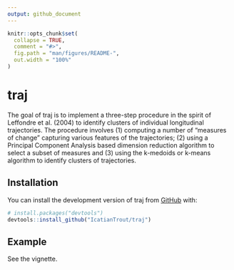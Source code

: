 ```yaml
---
output: github_document
---
```


<!-- README.md is generated from README.Rmd. Please edit that file -->

```r
knitr::opts_chunk$set(
  collapse = TRUE,
  comment = "#>",
  fig.path = "man/figures/README-",
  out.width = "100%"
)
```

# traj

<!-- badges: start -->
<!-- badges: end -->

The goal of traj is to implement a three-step procedure in the spirit of Leffondre et al. (2004) to identify clusters of individual longitudinal trajectories. The procedure involves (1) computing a number of "measures of change" capturing various features of the trajectories; (2) using a Principal Component Analysis based dimension reduction algorithm to select a subset of measures and (3) using the k-medoids or k-means algorithm to identify clusters of trajectories.


## Installation

You can install the development version of traj from [GitHub](https://github.com/) with:

``` r
# install.packages("devtools")
devtools::install_github("IcatianTrout/traj")
```

## Example

See the vignette.
